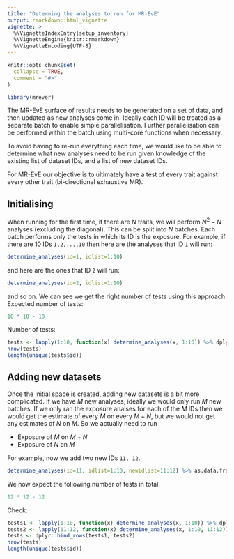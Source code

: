 ```yaml
---
title: "Determing the analyses to run for MR-EvE"
output: rmarkdown::html_vignette
vignette: >
  %\VignetteIndexEntry{setup_inventory}
  %\VignetteEngine{knitr::rmarkdown}
  %\VignetteEncoding{UTF-8}
---
```


```r
knitr::opts_chunk$set(
  collapse = TRUE,
  comment = "#>"
)
```

```r
library(mrever)
```

The MR-EvE surface of results needs to be generated on a set of data, and then updated as new analyses come in. Ideally each ID will be treated as a separate batch to enable simple parallelisation. Further parallelisation can be performed within the batch using multi-core functions when necessary.

To avoid having to re-run everything each time, we would like to be able to determine what new analyses need to be run given knowledge of the existing list of dataset IDs, and a list of new dataset IDs. 

For MR-EvE our objective is to ultimately have a test of every trait against every other trait (bi-directional exhaustive MR).

## Initialising

When running for the first time, if there are $N$ traits, we will perform $N^2 - N$ analyses (excluding the diagonal). This can be split into $N$ batches. Each batch performs only the tests in which its ID is the exposure. For example, if there are 10 IDs `1,2,...,10` then here are the analyses that ID `1` will run:

```r
determine_analyses(id=1, idlist=1:10)
```

and here are the ones that ID `2` will run:

```r
determine_analyses(id=2, idlist=1:10)
```

and so on. We can see we get the right number of tests using this approach. Expected number of tests:

```r
10 * 10 - 10
```

Number of tests:

```r
tests <- lapply(1:10, function(x) determine_analyses(x, 1:10)) %>% dplyr::bind_rows()
nrow(tests)
length(unique(tests$id))
```

## Adding new datasets

Once the initial space is created, adding new datasets is a bit more complicated. If we have $M$ new analyses, ideally we would only run $M$ new batches. If we only ran the exposure analses for each of the $M$ IDs then we would get the estimate of every $M$ on every $M + N$, but we would not get any estimates of $N$ on $M$. So we actually need to run 

- Exposure of $M$ on $M + N$
- Exposure of $N$ on $M$

For example, now we add two new IDs `11, 12`.


```r
determine_analyses(id=11, idlist=1:10, newidlist=11:12) %>% as.data.frame
```

We now expect the following number of tests in total:

```r
12 * 12 - 12
```

Check:

```r
tests1 <- lapply(1:10, function(x) determine_analyses(x, 1:10)) %>% dplyr::bind_rows()
tests2 <- lapply(11:12, function(x) determine_analyses(x, 1:10, 11:12)) %>% dplyr::bind_rows()
tests <- dplyr::bind_rows(tests1, tests2)
nrow(tests)
length(unique(tests$id))
```


